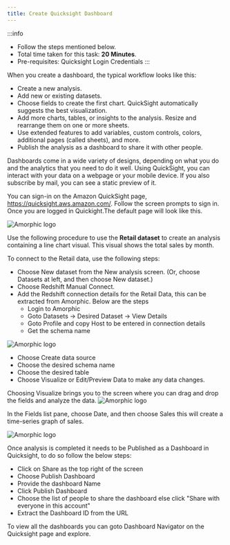 ```yaml
---
title: Create Quicksight Dashboard
---
```


:::info
- Follow the steps mentioned below.
- Total time taken for this task:  **20 Minutes**.
- Pre-requisites: Quicksight Login Credentials
:::


When you create a dashboard, the typical workflow looks like this:
- Create a new analysis.
- Add new or existing datasets.
- Choose fields to create the first chart. QuickSight automatically suggests the best visualization.
- Add more charts, tables, or insights to the analysis. Resize and rearrange them on one or more sheets.
- Use extended features to add variables, custom controls, colors, additional pages (called sheets), and more.
- Publish the analysis as a dashboard to share it with other people.

Dashboards come in a wide variety of designs, depending on what you do and the analytics that you need to do it well. Using QuickSight, you can interact with your data on a webpage or your mobile device. If you also subscribe by mail, you can see a static preview of it.

You can sign-in on the Amazon QuickSight page, https://quicksight.aws.amazon.com/. Follow the screen prompts to sign in. 
Once you are logged in Quickight.The default page will look like this.

![Amorphic logo](./media/QuicksighHomePage.PNG)

Use the following procedure to use the **Retail dataset**  to create an analysis containing a line chart visual. This visual shows the total sales by month.

To connect to the Retail data, use the following steps:
- Choose New dataset from the New analysis screen. (Or, choose Datasets at left, and then choose New dataset.)
- Choose Redshift Manual Connect.
- Add the Redshift connection details for the Retail Data, this can be extracted from Amorphic. Below are the steps
    - Login to Amorphic
    - Goto Datasets -> Desired Dataset -> View Details
    - Goto Profile and copy Host to be entered in connection details
    - Get the schema name

![Amorphic logo](./media/RedshiftConnection.PNG)

- Choose Create  data source
- Choose the desired schema name  
- Choose the desired table
- Choose Visualize or Edit/Preview Data to make any data changes.

Choosing Visualize brings you to the screen where you can drag and drop the fields and analyze the data.
![Amorphic logo](./media/AnalysisHomeScreen.PNG)

In the Fields list pane, choose Date, and then choose Sales this will create a time-series graph of sales.

![Amorphic logo](./media/Dashboard.PNG)

Once analysis is completed it needs to be Published as a Dashboard in Quicksight, to do so follow the below steps:
- Click on Share as the top right of the screen
- Choose Publish Dashboard
- Provide the dashboard Name
- Click Publish Dashboard
- Choose the list of people to share the dashboard else click "Share with everyone in this account"
- Extract the Dashboard ID from the URL

To view all the dashboards you can goto Dashboard Navigator on the Quicksight page and explore.

